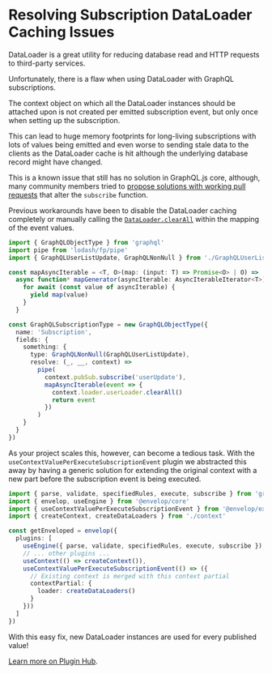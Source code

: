 # Resolving Subscription DataLoader Caching Issues

DataLoader is a great utility for reducing database read and HTTP requests to third-party services.

Unfortunately, there is a flaw when using DataLoader with GraphQL subscriptions.

The context object on which all the DataLoader instances should be attached upon is not created per emitted subscription event, but only once when setting up the subscription.

This can lead to huge memory footprints for long-living subscriptions with lots of values being emitted and even worse to sending stale data to the clients as the DataLoader cache is hit although the underlying database record might have changed.

This is a known issue that still has no solution in GraphQL.js core, although, many community members tried to [propose solutions with working pull requests](https://github.com/graphql/graphql-js/issues/894) that alter the `subscribe` function.

Previous workarounds have been to disable the DataLoader caching completely or manually calling the [`DataLoader.clearAll`](https://github.com/graphql/dataloader#clearall) within the mapping of the event values.

```ts
import { GraphQLObjectType } from 'graphql'
import pipe from 'lodash/fp/pipe'
import { GraphQLUserListUpdate, GraphQLNonNull } from './GraphQLUserListUpdate'

const mapAsyncIterable = <T, O>(map: (input: T) => Promise<O> | O) =>
  async function* mapGenerator(asyncIterable: AsyncIterableIterator<T>) {
    for await (const value of asyncIterable) {
      yield map(value)
    }
  }

const GraphQLSubscriptionType = new GraphQLObjectType({
  name: 'Subscription',
  fields: {
    something: {
      type: GraphQLNonNull(GraphQLUserListUpdate),
      resolve: (_, __, context) =>
        pipe(
          context.pubSub.subscribe('userUpdate'),
          mapAsyncIterable(event => {
            context.loader.userLoader.clearAll()
            return event
          })
        )
    }
  }
})
```

As your project scales this, however, can become a tedious task. With the `useContextValuePerExecuteSubscriptionEvent` plugin we abstracted this away by having a generic solution for extending the original context with a new part before the subscription event is being executed.

```ts
import { parse, validate, specifiedRules, execute, subscribe } from 'graphql'
import { envelop, useEngine } from '@envelop/core'
import { useContextValuePerExecuteSubscriptionEvent } from '@envelop/execute-subscription-event'
import { createContext, createDataLoaders } from './context'

const getEnveloped = envelop({
  plugins: [
    useEngine({ parse, validate, specifiedRules, execute, subscribe }),
    // ... other plugins ...
    useContext(() => createContext()),
    useContextValuePerExecuteSubscriptionEvent(() => ({
      // Existing context is merged with this context partial
      contextPartial: {
        loader: createDataLoaders()
      }
    }))
  ]
})
```

With this easy fix, new DataLoader instances are used for every published value!

[Learn more on Plugin Hub](/plugins/use-context-value-per-execute-subscription-event).

